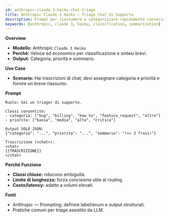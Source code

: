 ```yaml
---
id: anthropic-claude-3-haiku-chat-triage
title: Anthropic Claude 3 Haiku — Triage Chat di Supporto
description: Prompt per riassumere e categorizzare rapidamente conversazioni di supporto in classi chiuse.
keywords: [anthropic, claude 3, haiku, classification, summarization]
---
```


**Overview**
- **Modello:** Anthropic `Claude 3 Haiku`
- **Perché:** Veloce ed economico per classificazione e sintesi brevi.
- **Output:** Categoria, priorità e sommario.

**Use Case**
- **Scenario:** Hai trascrizioni di chat; devi assegnare categoria e priorità e fornire un breve riassunto.

**Prompt**

```
Ruolo: Sei un triager di supporto.

Classi consentite:
- categoria: ["bug", "billing", "how_to", "feature_request", "altro"]
- priorita: ["bassa", "media", "alta", "critica"]

Output SOLO JSON:
{"categoria": "...", "priorita": "...", "sommario": "(<= 3 frasi)"}

Trascrizione (<chat>):
<chat>
{{TRASCRIZIONE}}
</chat>
```

**Perché Funziona**
- **Classi chiuse:** riducono ambiguità.
- **Limite di lunghezza:** forza concisione utile al routing.
- **Costo/latency:** adatto a volumi elevati.

**Fonti**
- Anthropic — Prompting: definire label/enum e output strutturati.
- Pratiche comuni per triage assistito da LLM.

